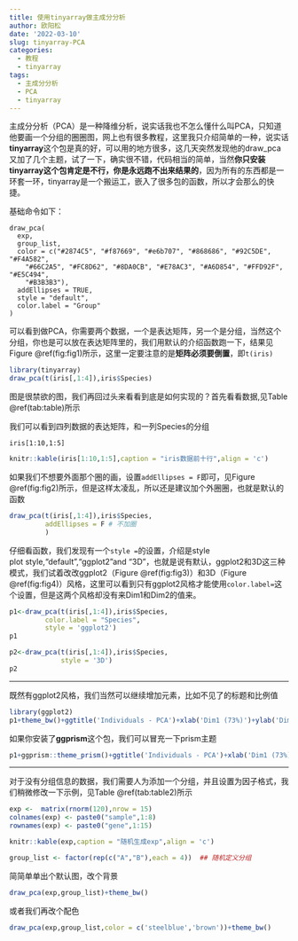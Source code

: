 ```yaml
---
title: 使用tinyarray做主成分分析
author: 欧阳松
date: '2022-03-10'
slug: tinyarray-PCA
categories:
  - 教程
  - tinyarray
tags:
  - 主成分分析
  - PCA
  - tinyarray
---
```


主成分分析（PCA）是一种降维分析，说实话我也不怎么懂什么叫PCA，只知道他要画一个分组的圈圈图，网上也有很多教程，这里我只介绍简单的一种，说实话**tinyarray**这个包是真的好，可以用的地方很多，这几天突然发现他的draw_pca又加了几个主题，试了一下，确实很不错，代码相当的简单，当然**你只安装tinyarray这个包肯定是不行，你是永远跑不出来结果的**，因为所有的东西都是一环套一环，tinyarray是一个搬运工，嵌入了很多包的函数，所以才会那么的快捷。

基础命令如下：

    draw_pca(
      exp,
      group_list,
      color = c("#2874C5", "#f87669", "#e6b707", "#868686", "#92C5DE", "#F4A582",
        "#66C2A5", "#FC8D62", "#8DA0CB", "#E78AC3", "#A6D854", "#FFD92F", "#E5C494",
        "#B3B3B3"),
      addEllipses = TRUE,
      style = "default",
      color.label = "Group"
    )

可以看到做PCA，你需要两个数据，一个是表达矩阵，另一个是分组，当然这个分组，你也是可以放在表达矩阵里的，我们用默认的介绍函数跑一下，结果见Figure \@ref(fig:fig1)所示，这里一定要注意的是**矩阵必须要倒置**，即`t(iris)`

```r
library(tinyarray)
draw_pca(t(iris[,1:4]),iris$Species)
```

图是很禁欲的图，我们再回过头来看看到底是如何实现的？首先看看数据,见Table \@ref(tab:table)所示

我们可以看到四列数据的表达矩阵，和一列Species的分组

    iris[1:10,1:5]

```r
knitr::kable(iris[1:10,1:5],caption = "iris数据前十行",align = 'c')
```

如果我们不想要外面那个圈的画，设置`addEllipses = F`即可，见Figure \@ref(fig:fig2)所示，但是这样太凌乱，所以还是建议加个外圈圈，也就是默认的函数

```r
draw_pca(t(iris[,1:4]),iris$Species,
         addEllipses = F # 不加圈
         )
```

仔细看函数，我们发现有一个`style =`的设置，介绍是style	
plot style,"default","ggplot2"and "3D"，也就是说有默认，ggplot2和3D这三种模式，我们试着改改ggplot2（Figure \@ref(fig:fig3)）和3D（Figure \@ref(fig:fig4)）风格，这里可以看到只有ggplot2风格才能使用`color.label=`这个设置，但是这两个风格却没有来Dim1和Dim2的值来。

```r
p1<-draw_pca(t(iris[,1:4]),iris$Species,
         color.label = "Species",
         style = 'ggplot2')
p1
```

```r
p2<-draw_pca(t(iris[,1:4]),iris$Species,
             style = '3D')
p2
```

---

既然有ggplot2风格，我们当然可以继续增加元素，比如不见了的标题和比例值

```r
library(ggplot2)
p1+theme_bw()+ggtitle('Individuals - PCA')+xlab('Dim1 (73%)')+ylab('Dim2 (22.9%)')
```

如果你安装了**ggprism**这个包，我们可以冒充一下prism主题

```r
p1+ggprism::theme_prism()+ggtitle('Individuals - PCA')+xlab('Dim1 (73%)')+ylab('Dim2 (22.9%)')
```

---

对于没有分组信息的数据，我们需要人为添加一个分组，并且设置为因子格式，我们稍微修改一下示例，见Table \@ref(tab:table2)所示

```r
exp <-  matrix(rnorm(120),nrow = 15)
colnames(exp) <- paste0("sample",1:8)
rownames(exp) <- paste0("gene",1:15)
```

```r
knitr::kable(exp,caption = "随机生成exp",align = 'c')
```

```r
group_list <- factor(rep(c("A","B"),each = 4))  ## 随机定义分组
```

简简单单出个默认图，改个背景

```r
draw_pca(exp,group_list)+theme_bw()
```

或者我们再改个配色

```r
draw_pca(exp,group_list,color = c('steelblue','brown'))+theme_bw()
```

